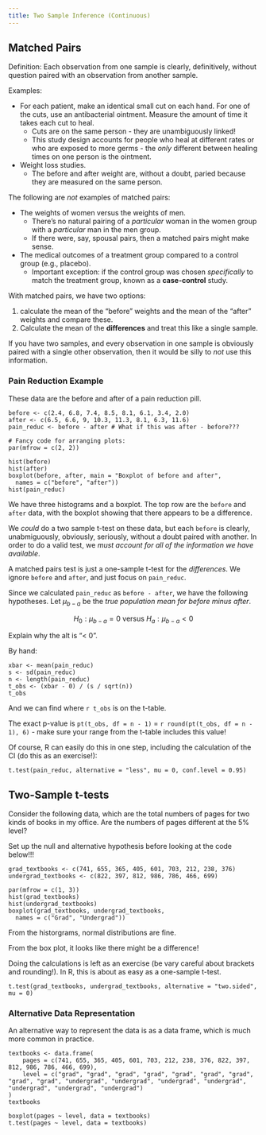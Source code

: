 ```yaml
---
title: Two Sample Inference (Continuous)
---
```


## Matched Pairs

Definition: Each observation from one sample is clearly, definitively, without question paired with an observation from another sample.

Examples: 

- For each patient, make an identical small cut on each hand. For one of the cuts, use an antibacterial ointment. Measure the amount of time it takes each cut to heal.
  - Cuts are on the same person - they are unambiguously linked!
  - This study design accounts for people who heal at different rates or who are exposed to more germs - the *only* different between healing times on one person is the ointment.
- Weight loss studies.
  - The before and after weight are, without a doubt, paried because they are measured on the same person.

The following are *not* examples of matched pairs:

- The weights of women versus the weights of men.
  - There's no natural pairing of a *particular* woman in the women group with a *particular* man in the men group.
  - If there were, say, spousal pairs, then a matched pairs might make sense.
- The medical outcomes of a treatment group compared to a control group (e.g., placebo).
  - Important exception: if the control group was chosen *specifically* to match the treatment group, known as a **case-control** study. 

With matched pairs, we have two options: 

1. calculate the mean of the "before" weights and the mean of the "after" weights and compare these.
2. Calculate the mean of the **differences** and treat this like a single sample.

If you have two samples, and every observation in one sample is obviously paired with a single other observation, then it would be silly to *not* use this information. 

### Pain Reduction Example

These data are the before and after of a pain reduction pill.

```webr-r
before <- c(2.4, 6.8, 7.4, 8.5, 8.1, 6.1, 3.4, 2.0)
after <- c(6.5, 6.6, 9, 10.3, 11.3, 8.1, 6.3, 11.6)
pain_reduc <- before - after # What if this was after - before???

# Fancy code for arranging plots:
par(mfrow = c(2, 2))

hist(before)
hist(after)
boxplot(before, after, main = "Boxplot of before and after",
  names = c("before", "after"))
hist(pain_reduc)
```

We have three histograms and a boxplot. The top row are the `before` and `after` data, with the boxplot showing that there appears to be a difference. 

We *could* do a two sample t-test on these data, but each `before` is clearly, unabmiguously, obviously, seriously, without a doubt paired with another. In order to do a valid test, we *must account for all of the information we have available*.

A matched pairs test is just a one-sample t-test for the *differences*. We ignore `before` and `after`, and just focus on `pain_reduc`.

Since we calculated `pain_reduc` as `before - after`, we have the following hypotheses. Let $\mu_{b-a}$ be the *true population mean for before minus after*.

$$
H_0: \mu_{b-a} = 0\text{ versus }H_a: \mu_{b-a} < 0
$$

Explain why the alt is "< 0".

By hand:

```webr-r
xbar <- mean(pain_reduc)
s <- sd(pain_reduc)
n <- length(pain_reduc)
t_obs <- (xbar - 0) / (s / sqrt(n))
t_obs
```

And we can find where `r t_obs` is on the t-table. 

The exact p-value is `pt(t_obs, df = n - 1)` = `r round(pt(t_obs, df = n - 1), 6)` - make sure your range from the t-table includes this value!

Of course, R can easily do this in one step, including the calculation of the CI (do this as an exercise!):

```webr-r
t.test(pain_reduc, alternative = "less", mu = 0, conf.level = 0.95)
```

## Two-Sample t-tests

Consider the following data, which are the total numbers of pages for two kinds of books in my office. Are the numbers of pages different at the 5% level?

Set up the null and alternative hypothesis before looking at the code below!!!

```webr-r
grad_textbooks <- c(741, 655, 365, 405, 601, 703, 212, 238, 376)
undergrad_textbooks <- c(822, 397, 812, 986, 786, 466, 699)

par(mfrow = c(1, 3))
hist(grad_textbooks)
hist(undergrad_textbooks)
boxplot(grad_textbooks, undergrad_textbooks,
  names = c("Grad", "Undergrad"))
```

From the historgrams, normal distributions are fine.

From the box plot, it looks like there might be a difference!

Doing the calculations is left as an exercise (be vary careful about brackets and rounding!). In R, this is about as easy as a one-sample t-test.

```webr-r
t.test(grad_textbooks, undergrad_textbooks, alternative = "two.sided", mu = 0)
```


### Alternative Data Representation

An alternative way to represent the data is as a data frame, which is much more common in practice.

```webr-r
textbooks <- data.frame(
    pages = c(741, 655, 365, 405, 601, 703, 212, 238, 376, 822, 397, 812, 986, 786, 466, 699),
    level = c("grad", "grad", "grad", "grad", "grad", "grad", "grad", "grad", "grad", "undergrad", "undergrad", "undergrad", "undergrad", "undergrad", "undergrad", "undergrad")
)
textbooks

boxplot(pages ~ level, data = textbooks)
t.test(pages ~ level, data = textbooks)
```

